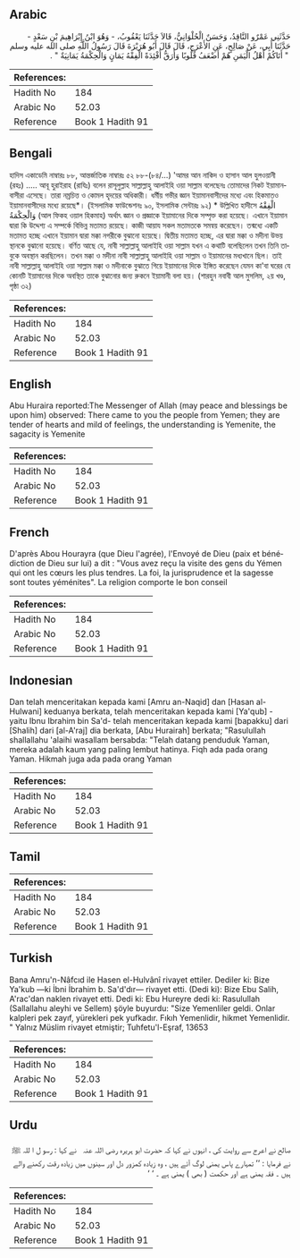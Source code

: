## Arabic


<div dir="rtl" lang="ar" style={{fontSize:'larger',backgroundColor:'#f8f9fa',padding:20}}>
حَدَّثَنِي عَمْرٌو النَّاقِدُ، وَحَسَنٌ الْحُلْوَانِيُّ، قَالاَ حَدَّثَنَا يَعْقُوبُ، - وَهُوَ ابْنُ إِبْرَاهِيمَ بْنِ سَعْدٍ - حَدَّثَنَا أَبِي، عَنْ صَالِحٍ، عَنِ الأَعْرَجِ، قَالَ قَالَ أَبُو هُرَيْرَةَ قَالَ رَسُولُ اللَّهِ صلى الله عليه وسلم ‏ "‏ أَتَاكُمْ أَهْلُ الْيَمَنِ هُمْ أَضْعَفُ قُلُوبًا وَأَرَقُّ أَفْئِدَةً الْفِقْهُ يَمَانٍ وَالْحِكْمَةُ يَمَانِيَةٌ ‏"‏ ‏.‏
</div>
<div style={{backgroundColor:'#f8f9fa',padding:20, marginBottom: 10}}><table> <thead> <tr> <th>References:</th> <th></th> </tr> </thead> <tbody><tr><td>Hadith No</td><td>184</td></tr><tr><td>Arabic No</td><td>52.03</td></tr><tr><td>Reference</td><td>Book 1 Hadith 91</td></tr></tbody></table></div>

## Bengali


<div dir="ltr" lang="bn" style={{fontSize:'larger',backgroundColor:'#f8f9fa',padding:20}}>
হাদিস একাডেমি নাম্বারঃ ৮৮, আন্তর্জাতিক নাম্বারঃ ৫২ ৮৮-(৮৪/...) 'আমর আন নাকিদ ও হাসান আল হুলওয়ানী (রহঃ) ..... আবূ হুরাইরাহ (রাযিঃ) বলেন রাসূলুল্লাহ সাল্লাল্লাহু আলাইহি ওয়া সাল্লাম বলেছেনঃ তোমাদের নিকট ইয়ামানবাসীরা এসেছে। তারা নম্রচিত্ত ও কোমল হৃদয়ের অধিকারী। ধর্মীয় গভীর জ্ঞান ইয়ামানবাসীদের মধ্যে এবং হিকমাতও ইয়ামানবাসীদের মধ্যে রয়েছে*। (ইসলামিক ফাউন্ডেশনঃ ৯০, ইসলামিক সেন্টারঃ ৯২) * উল্লিখিত হাদীসে الْفِقْهُ وَالْحِكْمَةُ (আল ফিকহ ওয়াল হিকমাহ) অর্থাৎ জ্ঞান ও প্রজ্ঞাকে ইয়ামানের দিকে সম্পৃক্ত করা হয়েছে। এখানে ইয়ামান দ্বারা কি উদ্দেশ্য এ সম্পর্কে বিভিন্ন মতামত রয়েছে। কাজী আয়ায সকল মতামতকে সমন্বয় করেছেন। তন্মধ্যে একটি মতামত হচ্ছে এখানে ইয়ামান দ্বারা মক্কা নগরীকে বুঝানো হয়েছে। দ্বিতীয় মতামত হচ্ছে, এর দ্বারা মক্কা ও মদীনা উভয় স্থানকে বুঝানো হয়েছে। বর্ণিত আছে যে, নাবী সাল্লাল্লাহু আলাইহি ওয়া সাল্লাম যখন এ কথাটি বলেছিলেন তখন তিনি তাবুকে অবস্থান করছিলেন। তখন মক্কা ও মদীনা নাবী সাল্লাল্লাহু আলাইহি ওয়া সাল্লাম ও ইয়ামানের মধ্যখানে ছিল। তাই নাবী সাল্লাল্লাহু আলাইহি ওয়া সাল্লাম মক্কা ও মদীনাকে বুঝাতে গিয়ে ইয়ামানের দিকে ইঙ্গিত করেছেন যেমন কা'বা ঘরের যে কোনটি ইয়ামানের দিকে অবস্থিত তাকে বুঝানোর জন্য রুকনে ইয়ামানী বলা হয়। (শারহুন নবাবী আল মুসলিম, ২য় খণ্ড, পৃষ্ঠা ৩২)
</div>
<div style={{backgroundColor:'#f8f9fa',padding:20, marginBottom: 10}}><table> <thead> <tr> <th>References:</th> <th></th> </tr> </thead> <tbody><tr><td>Hadith No</td><td>184</td></tr><tr><td>Arabic No</td><td>52.03</td></tr><tr><td>Reference</td><td>Book 1 Hadith 91</td></tr></tbody></table></div>

## English


<div dir="ltr" lang="en" style={{fontSize:'larger',backgroundColor:'#f8f9fa',padding:20}}>
Abu Huraira reported:The Messenger of Allah (may peace and blessings be upon him) observed: There came to you the people from Yemen; they are tender of hearts and mild of feelings, the understanding is Yemenite, the sagacity is Yemenite
</div>
<div style={{backgroundColor:'#f8f9fa',padding:20, marginBottom: 10}}><table> <thead> <tr> <th>References:</th> <th></th> </tr> </thead> <tbody><tr><td>Hadith No</td><td>184</td></tr><tr><td>Arabic No</td><td>52.03</td></tr><tr><td>Reference</td><td>Book 1 Hadith 91</td></tr></tbody></table></div>

## French


<div dir="ltr" lang="fr" style={{fontSize:'larger',backgroundColor:'#f8f9fa',padding:20}}>
D'après Abou Hourayra (que Dieu l'agrée), l'Envoyé de Dieu (paix et bénédiction de Dieu sur lui) a dit : "Vous avez reçu la visite des gens du Yémen qui ont les cœurs les plus tendres. La foi, la jurisprudence et la sagesse sont toutes yéménites". La religion comporte le bon conseil
</div>
<div style={{backgroundColor:'#f8f9fa',padding:20, marginBottom: 10}}><table> <thead> <tr> <th>References:</th> <th></th> </tr> </thead> <tbody><tr><td>Hadith No</td><td>184</td></tr><tr><td>Arabic No</td><td>52.03</td></tr><tr><td>Reference</td><td>Book 1 Hadith 91</td></tr></tbody></table></div>

## Indonesian


<div dir="ltr" lang="id" style={{fontSize:'larger',backgroundColor:'#f8f9fa',padding:20}}>
Dan telah menceritakan kepada kami [Amru an-Naqid] dan [Hasan al-Hulwani] keduanya berkata, telah menceritakan kepada kami [Ya'qub] -yaitu Ibnu Ibrahim bin Sa'd- telah menceritakan kepada kami [bapakku] dari [Shalih] dari [al-A'raj] dia berkata, [Abu Hurairah] berkata; "Rasulullah shallallahu 'alaihi wasallam bersabda: "Telah datang penduduk Yaman, mereka adalah kaum yang paling lembut hatinya. Fiqh ada pada orang Yaman. Hikmah juga ada pada orang Yaman
</div>
<div style={{backgroundColor:'#f8f9fa',padding:20, marginBottom: 10}}><table> <thead> <tr> <th>References:</th> <th></th> </tr> </thead> <tbody><tr><td>Hadith No</td><td>184</td></tr><tr><td>Arabic No</td><td>52.03</td></tr><tr><td>Reference</td><td>Book 1 Hadith 91</td></tr></tbody></table></div>

## Tamil


<div dir="ltr" lang="ta" style={{fontSize:'larger',backgroundColor:'#f8f9fa',padding:20}}>

</div>
<div style={{backgroundColor:'#f8f9fa',padding:20, marginBottom: 10}}><table> <thead> <tr> <th>References:</th> <th></th> </tr> </thead> <tbody><tr><td>Hadith No</td><td>184</td></tr><tr><td>Arabic No</td><td>52.03</td></tr><tr><td>Reference</td><td>Book 1 Hadith 91</td></tr></tbody></table></div>

## Turkish


<div dir="ltr" lang="tr" style={{fontSize:'larger',backgroundColor:'#f8f9fa',padding:20}}>
Bana Amru'n-Nâfcıd ile Hasen el-Hulvânî rivayet ettiler. Dediler ki: Bize Ya'kub —ki İbni İbrahim b. Sa'd'dır— rivayet etti. (Dedi ki): Bize Ebu Salih, A'rac'dan naklen rivayet etti. Dedi ki: Ebu Hureyre dedi ki: Rasulullah (Sallallahu aleyhi ve Sellem) şöyle buyurdu: "Size Yemenliler geldi. Onlar kalpleri pek zayıf, yürekleri pek yufkadır. Fıkıh Yemenlidir, hikmet Yemenlidir. " Yalnız Müslim rivayet etmiştir; Tuhfetu'l-Eşraf, 13653
</div>
<div style={{backgroundColor:'#f8f9fa',padding:20, marginBottom: 10}}><table> <thead> <tr> <th>References:</th> <th></th> </tr> </thead> <tbody><tr><td>Hadith No</td><td>184</td></tr><tr><td>Arabic No</td><td>52.03</td></tr><tr><td>Reference</td><td>Book 1 Hadith 91</td></tr></tbody></table></div>

## Urdu


<div dir="rtl" lang="ur" style={{fontSize:'larger',backgroundColor:'#f8f9fa',padding:20}}>
صالح نے اعرج سے روایت کی ، انہوں نے کہا کہ حضرت ابو ہریرہ ‌رضی ‌اللہ ‌عنہ ‌ ‌ نے کہا : رسو ل ا للہ ﷺ نے فرمایا : ’’ تمہارے پاس یمنی لوگ آئے ہیں ، وہ زیادہ کمزور دل اور سینوں میں زیادہ رقت رکھنے والے ہیں ۔ فقہ یمنی ہے اور حکمت ( بھی ) یمنی ہے ۔ ‘ ‘
</div>
<div style={{backgroundColor:'#f8f9fa',padding:20, marginBottom: 10}}><table> <thead> <tr> <th>References:</th> <th></th> </tr> </thead> <tbody><tr><td>Hadith No</td><td>184</td></tr><tr><td>Arabic No</td><td>52.03</td></tr><tr><td>Reference</td><td>Book 1 Hadith 91</td></tr></tbody></table></div>